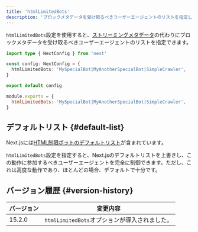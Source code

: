 ```yaml
---
title: 'htmlLimitedBots'
description: 'ブロックメタデータを受け取るべきユーザーエージェントのリストを指定します。'
---
```


`htmlLimitedBots`設定を使用すると、[ストリーミングメタデータ](/docs/app/api-reference/functions/generate-metadata#streaming-metadata)の代わりにブロックメタデータを受け取るべきユーザーエージェントのリストを指定できます。

<Tabs>
<TabItem value="ts" label="TypeScript">

```ts title="next.config.ts" switcher
import type { NextConfig } from 'next'

const config: NextConfig = {
  htmlLimitedBots: 'MySpecialBot|MyAnotherSpecialBot|SimpleCrawler',
}

export default config
```

</TabItem>
<TabItem value="js" label="JavaScript">

```js title="next.config.js" switcher
module.exports = {
  htmlLimitedBots: 'MySpecialBot|MyAnotherSpecialBot|SimpleCrawler',
}
```

</TabItem>
</Tabs>

## デフォルトリスト {#default-list}

Next.jsには[HTML制限ボットのデフォルトリスト](https://github.com/vercel/next.js/blob/canary/packages/next/src/shared/lib/router/utils/html-bots.ts)が含まれています。

`htmlLimitedBots`設定を指定すると、Next.jsのデフォルトリストを上書きし、この動作に参加するべきユーザーエージェントを完全に制御できます。ただし、これは高度な動作であり、ほとんどの場合、デフォルトで十分です。

## バージョン履歴 {#version-history}

| バージョン | 変更内容                                      |
| ---------- | --------------------------------------------- |
| 15.2.0     | `htmlLimitedBots`オプションが導入されました。 |
